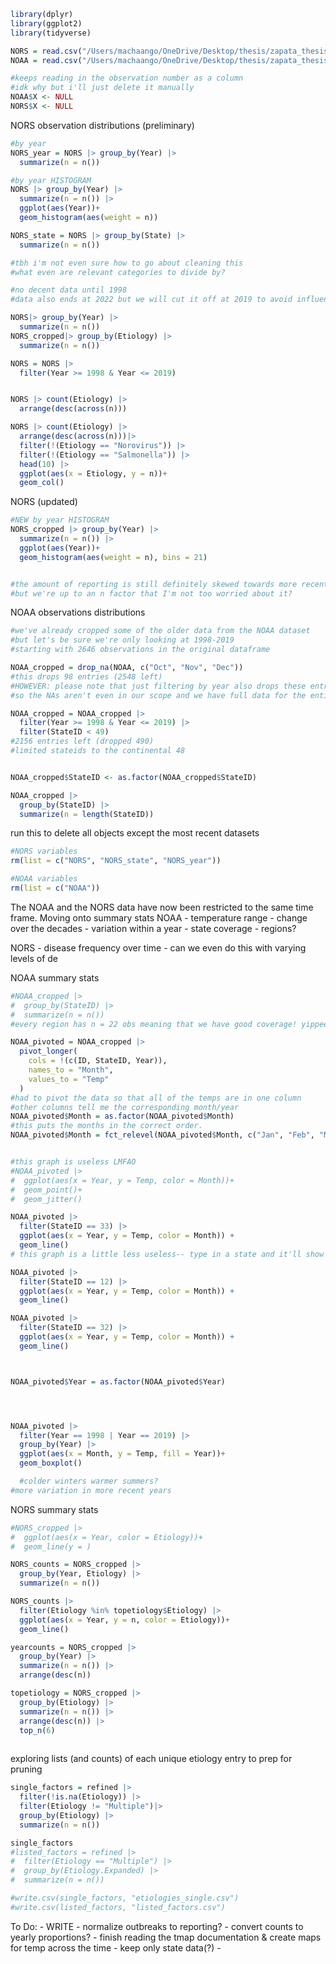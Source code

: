 
```r
library(dplyr)
library(ggplot2)
library(tidyverse)

NORS = read.csv("/Users/machaango/OneDrive/Desktop/thesis/zapata_thesis/data/NORS_refined.csv", header = TRUE)
NOAA = read.csv("/Users/machaango/OneDrive/Desktop/thesis/zapata_thesis/data/tempdata/NOAA_regions.csv", header = TRUE)

#keeps reading in the observation number as a column
#idk why but i'll just delete it manually
NOAA$X <- NULL
NORS$X <- NULL
```

NORS observation distributions (preliminary)
```r
#by year
NORS_year = NORS |> group_by(Year) |> 
  summarize(n = n())

#by year HISTOGRAM
NORS |> group_by(Year) |> 
  summarize(n = n()) |> 
  ggplot(aes(Year))+
  geom_histogram(aes(weight = n))

NORS_state = NORS |> group_by(State) |> 
  summarize(n = n())

#tbh i'm not even sure how to go about cleaning this
#what even are relevant categories to divide by?

#no decent data until 1998
#data also ends at 2022 but we will cut it off at 2019 to avoid influence from the pandemic

NORS|> group_by(Year) |> 
  summarize(n = n())
NORS_cropped|> group_by(Etiology) |> 
  summarize(n = n())

NORS = NORS |> 
  filter(Year >= 1998 & Year <= 2019)


NORS |> count(Etiology) |> 
  arrange(desc(across(n)))

NORS |> count(Etiology) |> 
  arrange(desc(across(n)))|>
  filter(!(Etiology == "Norovirus")) |>
  filter(!(Etiology == "Salmonella")) |> 
  head(10) |> 
  ggplot(aes(x = Etiology, y = n))+
  geom_col()
```

NORS (updated)
```r
#NEW by year HISTOGRAM
NORS_cropped |> group_by(Year) |> 
  summarize(n = n()) |> 
  ggplot(aes(Year))+
  geom_histogram(aes(weight = n), bins = 21)


#the amount of reporting is still definitely skewed towards more recent years
#but we're up to an n factor that I'm not too worried about it?

```



NOAA observations distributions
```r
#we've already cropped some of the older data from the NOAA dataset
#but let's be sure we're only looking at 1998-2019
#starting with 2646 observations in the original dataframe

NOAA_cropped = drop_na(NOAA, c("Oct", "Nov", "Dec"))
#this drops 98 entries (2548 left)
#HOWEVER: please note that just filtering by year also drops these entries
#so the NAs aren't even in our scope and we have full data for the entire timespan

NOAA_cropped = NOAA_cropped |> 
  filter(Year >= 1998 & Year <= 2019) |> 
  filter(StateID < 49)
#2156 entries left (dropped 490)
#limited stateids to the continental 48


NOAA_cropped$StateID <- as.factor(NOAA_cropped$StateID)

NOAA_cropped |> 
  group_by(StateID) |> 
  summarize(n = length(StateID))

```

run this to delete all objects except the most recent datasets
```r
#NORS variables
rm(list = c("NORS", "NORS_state", "NORS_year"))

#NOAA variables
rm(list = c("NOAA"))

```


The NOAA and the NORS data have now been restricted to the same time frame.
Moving onto summary stats
NOAA
- temperature range
  - change over the decades
  - variation within a year
- state coverage
  - regions?
  
NORS
- disease frequency over time
  - can we even do this with varying levels of de
  

NOAA summary stats
```r
#NOAA_cropped |>  
#  group_by(StateID) |> 
#  summarize(n = n())
#every region has n = 22 obs meaning that we have good coverage! yippee

NOAA_pivoted = NOAA_cropped |> 
  pivot_longer(
    cols = !(c(ID, StateID, Year)),
    names_to = "Month",
    values_to = "Temp"
  )
#had to pivot the data so that all of the temps are in one column 
#other columns tell me the corresponding month/year
NOAA_pivoted$Month = as.factor(NOAA_pivoted$Month)
#this puts the months in the correct order.
NOAA_pivoted$Month = fct_relevel(NOAA_pivoted$Month, c("Jan", "Feb", "Mar", "Apr", "May", "June", "July", "Aug", "Sept", "Oct", "Nov", "Dec"))


#this graph is useless LMFAO
#NOAA_pivoted |> 
#  ggplot(aes(x = Year, y = Temp, color = Month))+
#  geom_point()+
#  geom_jitter()

NOAA_pivoted |> 
  filter(StateID == 33) |> 
  ggplot(aes(x = Year, y = Temp, color = Month)) +
  geom_line()
# this graph is a little less useless-- type in a state and it'll show you the yearly temps

NOAA_pivoted |> 
  filter(StateID == 12) |> 
  ggplot(aes(x = Year, y = Temp, color = Month)) +
  geom_line()

NOAA_pivoted |> 
  filter(StateID == 32) |> 
  ggplot(aes(x = Year, y = Temp, color = Month)) +
  geom_line()



NOAA_pivoted$Year = as.factor(NOAA_pivoted$Year) 




NOAA_pivoted |> 
  filter(Year == 1998 | Year == 2019) |> 
  group_by(Year) |> 
  ggplot(aes(x = Month, y = Temp, fill = Year))+
  geom_boxplot()

  #colder winters warmer summers?
#more variation in more recent years

```

NORS summary stats
```r
#NORS_cropped |> 
#  ggplot(aes(x = Year, color = Etiology))+
#  geom_line(y = )

NORS_counts = NORS_cropped |> 
  group_by(Year, Etiology) |> 
  summarize(n = n())

NORS_counts |> 
  filter(Etiology %in% topetiology$Etiology) |> 
  ggplot(aes(x = Year, y = n, color = Etiology))+
  geom_line()


```

```r

yearcounts = NORS_cropped |> 
  group_by(Year) |> 
  summarize(n = n()) |> 
  arrange(desc(n))

topetiology = NORS_cropped |> 
  group_by(Etiology) |> 
  summarize(n = n()) |> 
  arrange(desc(n)) |> 
  top_n(6)
  


```



exploring lists (and counts) of each unique etiology entry to prep for pruning
```r





single_factors = refined |>  
  filter(!is.na(Etiology)) |> 
  filter(Etiology != "Multiple")|> 
  group_by(Etiology) |> 
  summarize(n = n())

single_factors
#listed_factors = refined |> 
#  filter(Etiology == "Multiple") |> 
#  group_by(Etiology.Expanded) |> 
#  summarize(n = n())

#write.csv(single_factors, "etiologies_single.csv")
#write.csv(listed_factors, "listed_factors.csv")

```


To Do:
- WRITE
- normalize outbreaks to reporting? 
  - convert counts to yearly proportions?
- finish reading the tmap documentation & create maps for temp across the time
- keep only state data(?)
- 



